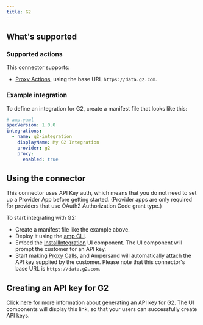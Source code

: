 ```yaml
---
title: G2
---
```

## What's supported

### Supported actions

This connector supports:
- [Proxy Actions](/define-integrations/proxy-actions), using the base URL `https://data.g2.com`.

### Example integration

To define an integration for G2, create a manifest file that looks like this:

```YAML
# amp.yaml
specVersion: 1.0.0
integrations:
  - name: g2-integration
    displayName: My G2 Integration
    provider: g2
    proxy:
      enabled: true
```

## Using the connector

This connector uses API Key auth, which means that you do not need to set up a Provider App before getting started. (Provider apps are only required for providers that use OAuth2 Authorization Code grant type.)

To start integrating with G2:
- Create a manifest file like the example above.
- Deploy it using the [amp CLI](/cli/overview).
- Embed the [InstallIntegration](/embeddable-ui-components#install-integration) UI component. The UI component will prompt the customer for an API key.
- Start making [Proxy Calls](/define-integrations/proxy-actions), and Ampersand will automatically attach the API key supplied by the customer. Please note that this connector's base URL is `https://data.g2.com`.

## Creating an API key for G2

[Click here](https://data.g2.com/api/docs?shell#g2-v2-api) for more information about generating an API key for G2. The UI components will display this link, so that your users can successfully create API keys.
